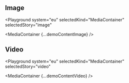 

## Image

<Playground
  system="eu"
  selectedKind="MediaContainer"
  selectedStory="image"
>
  <MediaContainer {...demoContentImage} />
</Playground>



## Video

<Playground
  system="eu"
  selectedKind="MediaContainer"
  selectedStory="video"
>
  <MediaContainer {...demoContentVideo} />
</Playground>
